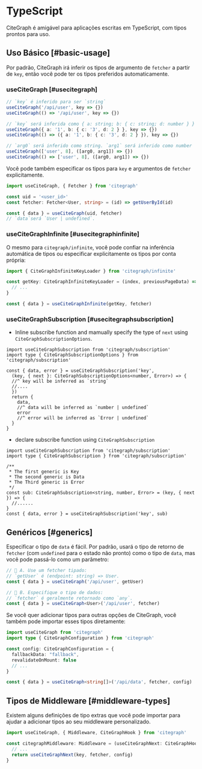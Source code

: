 # TypeScript

CiteGraph é amigável para aplicações escritas em TypeScript, com tipos prontos para uso.

## Uso Básico [#basic-usage]

Por padrão, CiteGraph irá inferir os tipos de argumento de `fetcher` a partir de `key`, então você pode ter os tipos preferidos automaticamente.

### useCiteGraph [#usecitegraph]

```typescript
// `key` é inferido para ser `string`
useCiteGraph('/api/user', key => {})
useCiteGraph(() => '/api/user', key => {})

// `key` será inferida como { a: string; b: { c: string; d: number } }
useCiteGraph({ a: '1', b: { c: '3', d: 2 } }, key => {})
useCiteGraph(() => ({ a: '1', b: { c: '3', d: 2 } }), key => {})

// `arg0` será inferido como string. `arg1` será inferido como number
useCiteGraph(['user', 8], ([arg0, arg1]) => {})
useCiteGraph(() => ['user', 8], ([arg0, arg1]) => {})
```

Você pode também especificar os tipos para `key` e argumentos de `fetcher` explicitamente.

```typescript
import useCiteGraph, { Fetcher } from 'citegraph'

const uid = '<user_id>'
const fetcher: Fetcher<User, string> = (id) => getUserById(id)

const { data } = useCiteGraph(uid, fetcher)
// `data`será `User | undefined`.
```

### useCiteGraphInfinite [#usecitegraphinfinite]

O mesmo para `citegraph/infinite`, você pode confiar na inferência automática de tipos ou especificar explicitamente os tipos por conta própria:

```typescript
import { CiteGraphInfiniteKeyLoader } from 'citegraph/infinite'

const getKey: CiteGraphInfiniteKeyLoader = (index, previousPageData) => {
  // ...
}

const { data } = useCiteGraphInfinite(getKey, fetcher)
```

### useCiteGraphSubscription [#usecitegraphsubscription]

* Inline subscribe function and mamually specify the type of `next`  using `CiteGraphSubscriptionOptions`.

```tsx
import useCiteGraphSubscription from 'citegraph/subscription'
import type { CiteGraphSubscriptionOptions } from 'citegraph/subscription'

const { data, error } = useCiteGraphSubscription('key', 
  (key, { next }: CiteGraphSubscriptionOptions<number, Error>) => {
  //^ key will be inferred as `string`
  //....
  })
  return {
    data,
    //^ data will be inferred as `number | undefined`
    error
    //^ error will be inferred as `Error | undefined`
  }
}
```

* declare subscribe function using `CiteGraphSubscription`

```tsx
import useCiteGraphSubscription from 'citegraph/subscription'
import type { CiteGraphSubscription } from 'citegraph/subscription'

/** 
 * The first generic is Key
 * The second generic is Data
 * The Third generic is Error
 */
const sub: CiteGraphSubscription<string, number, Error> = (key, { next }) => {                         
  //......
}
const { data, error } = useCiteGraphSubscription('key', sub)
```

## Genéricos [#generics]

Especificar o tipo de `data` é fácil. Por padrão, usará o tipo de retorno de `fetcher` (com `undefined` para o estado não pronto) como o tipo de `data`, mas você pode passá-lo como um parâmetro:

```typescript
// 🔹 A. Use um fetcher tipado:
// `getUser` é (endpoint: string) => User.
const { data } = useCiteGraph('/api/user', getUser)

// 🔹 B. Especifique o tipo de dados:
// `fetcher` é geralmente retornado como `any`.
const { data } = useCiteGraph<User>('/api/user', fetcher)
```

Se você quer adicionar tipos para outras opções de CiteGraph, você também pode importar esses tipos diretamente:

```typescript
import useCiteGraph from 'citegraph'
import type { CiteGraphConfiguration } from 'citegraph'

const config: CiteGraphConfiguration = {
  fallbackData: "fallback",
  revalidateOnMount: false
  // ...
}

const { data } = useCiteGraph<string[]>('/api/data', fetcher, config)
```

## Tipos de Middleware [#middleware-types]

Existem alguns definições de tipo extras que você pode importar para ajudar a adicionar tipos ao seu middleware personalizado.

```typescript
import useCiteGraph, { Middleware, CiteGraphHook } from 'citegraph'

const citegraphMiddleware: Middleware = (useCiteGraphNext: CiteGraphHook) => (key, fetcher, config) => {
  // ...
  return useCiteGraphNext(key, fetcher, config)
}
```
